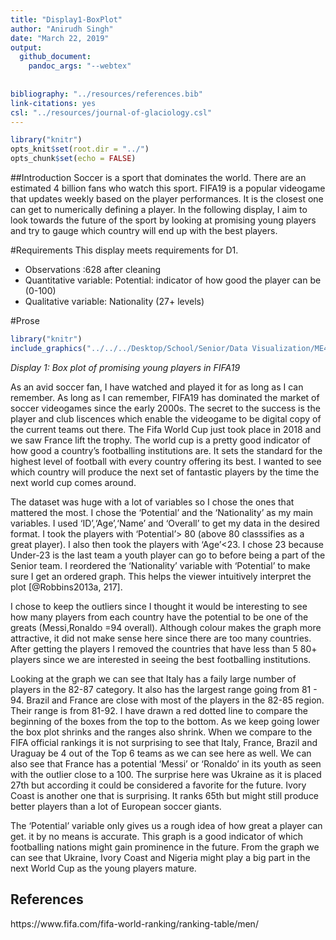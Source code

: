 ```yaml
---
title: "Display1-BoxPlot"
author: "Anirudh Singh"
date: "March 22, 2019"
output: 
  github_document: 
    pandoc_args: "--webtex"
 
    
bibliography: "../resources/references.bib"
link-citations: yes
csl: "../resources/journal-of-glaciology.csl"
---
```


```r
library("knitr")  
opts_knit$set(root.dir = "../")  
opts_chunk$set(echo = FALSE)  
```


##Introduction
Soccer is a sport that dominates the world. There are an estimated 4 billion fans who watch this sport. FIFA19 is a popular videogame that updates weekly based on the player performances. It is the closest one can get to numerically defining a player. In the following display, I aim to look towards the future of the sport by looking at promising young players and try to gauge which country will end up with the best players.

#Requirements
This display meets requirements for D1.

- Observations :628 after cleaning
- Quantitative variable: Potential: indicator of how good the player can be (0-100)
- Qualitative variable: Nationality (27+ levels)

#Prose

```r
library("knitr")
include_graphics("../../../Desktop/School/Senior/Data Visualization/ME447-singhab/figures/fifa-port1.png")
```
*Display 1: Box plot of promising young players in FIFA19*


As an avid soccer fan, I have watched and played it for as long as I can remember. As long as I can remember, FIFA19 has dominated the market of soccer videogames since the early 2000s. The secret to the success is the player and club liscences which enable the videogame to be digital copy of the current teams out there. The Fifa World Cup just took place in 2018 and we saw France lift the trophy. The world cup is a pretty good indicator of how good a country's footballing institutions are. It sets the standard for the highest level of football with every country offering its best. I wanted to see which country will produce the next set of fantastic players by the time the next world cup comes around.

The dataset was huge with a lot of variables so I chose the ones that mattered the most. I chose the 'Potential' and the 'Nationality' as my main variables. I used 'ID','Age','Name' and 'Overall' to get my data in the desired format. I took the players with 'Potential'> 80 (above 80 classsifies as a great player). I also then took the players with 'Age'<23. I chose 23 because Under-23 is the last team a youth player can go to before being a part of the Senior team. I reordered the 'Nationality' variable with 'Potential' to make sure I get an ordered graph. This helps the viewer intuitively interpret the plot [@Robbins2013a, 217].

I chose to keep the outliers since I thought it would be interesting to see how many players from each country have the potential to be one of the greats (Messi,Ronaldo =94 overall). Although colour makes the graph more attractive, it did not make sense here since there are too many countries. After getting the players I removed the countries that have less than 5 80+ players since we are interested in seeing the best footballing institutions.

Looking at the graph we can see that Italy has a faily large number of players in the 82-87 category. It also has the largest range going from 81 - 94. Brazil and France are close with most of the players in the 82-85 region. Their range is from 81-92. I have drawn a red dotted line to compare the beginning of the boxes from the top to the bottom.  As we keep going lower the box plot shrinks and the ranges also shrink. When we compare to the FIFA official rankings it is not surprising to see that Italy, France, Brazil and Uraguay be 4 out of the Top 6 teams as we can see here as well. We can also see that France has a potential 'Messi' or 'Ronaldo' in its youth as seen with the outlier close to a 100. The surprise here was Ukraine as it is placed 27th but according it could be considered a favorite for the future. Ivory Coast is another one that is surprising. It ranks 65th but might still produce better players than a lot of European soccer giants.

The 'Potential' variable only gives us a rough idea of how great a player can get. it by no means is accurate. This graph is a good indicator of which footballing nations might gain prominence in the future. From the graph we can see that Ukraine, Ivory Coast and Nigeria might play a big part in the next World Cup as the young players mature.



## References

<div id="refs">https://www.fifa.com/fifa-world-ranking/ranking-table/men/</div>
